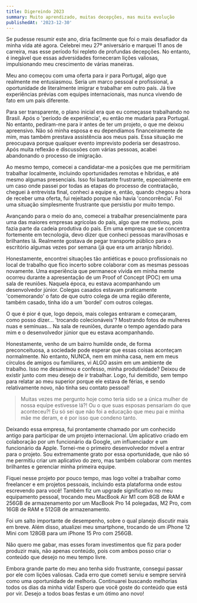 ```yaml
---
title: Digereindo 2023
summary: Muito aprendizado, muitas decepções, mas muita evolução
publishedAt: '2023-12-30'
---
```


Se pudesse resumir este ano, diria facilmente que foi o mais desafiador da minha vida até agora. Celebrei meu 27º aniversário e marquei 11 anos de carreira, mas esse período foi repleto de profundas decepções. No entanto, é inegável que essas adversidades forneceram lições valiosas, impulsionando meu crescimento de várias maneiras.

Meu ano começou com uma oferta para ir para Portugal, algo que realmente me entusiasmou. Seria um marco pessoal e profissional, a oportunidade de literalmente imigrar e trabalhar em outro país. Já tive experiências prévias com equipes internacionais, mas nunca vivendo de fato em um país diferente.

Para ser transparente, o plano inicial era que eu começasse trabalhando no Brasil. Após o 'período de experiência', eu então me mudaria para Portugal. No entanto, pediram-me para ir antes de ter um projeto, o que me deixou apreensivo. Não só minha esposa e eu dependíamos financeiramente de mim, mas também prestava assistência aos meus pais. Essa situação me preocupava porque qualquer evento imprevisto poderia ser desastroso. Após muita reflexão e discussões com várias pessoas, acabei abandonando o processo de imigração.

Ao mesmo tempo, comecei a candidatar-me a posições que me permitiriam trabalhar localmente, incluindo oportunidades remotas e híbridas, e até mesmo algumas presenciais. Isso foi bastante frustrante, especialmente em um caso onde passei por todas as etapas do processo de contratação, cheguei à entrevista final, conheci a equipe e, então, quando chegou a hora de receber uma oferta, fui rejeitado porque não havia 'concorrência'. Foi uma situação simplesmente frustrante que persistiu por muito tempo.

Avançando para o meio do ano, comecei a trabalhar presencialmente para uma das maiores empresas agrícolas do país, algo que me motivou, pois fazia parte da cadeia produtiva do país. Em uma empresa que se concentra fortemente em tecnologia, devo dizer que conheci pessoas maravilhosas e brilhantes lá. Realmente gostava de pegar transporte público para o escritório algumas vezes por semana (já que era um arranjo híbrido).

Honestamente, encontrei situações tão antiéticas e pouco profissionais no local de trabalho que fico incerto sobre colaborar com as mesmas pessoas novamente. Uma experiência que permanece vívida em minha mente ocorreu durante a apresentação de um Proof of Concept (POC) em uma sala de reuniões. Naquela época, eu estava acompanhando um desenvolvedor júnior. Colegas casados estavam praticamente 'comemorando' o fato de que outro colega de uma região diferente, também casado, tinha ido a um 'bordel' com outros colegas.

O que é pior é que, logo depois, mais colegas entraram e começaram, como posso dizer... 'trocando colecionáveis'? Mostrando fotos de mulheres nuas e seminuas... Na sala de reuniões, durante o tempo agendado para mim e o desenvolvedor júnior que eu estava acompanhando.

Honestamente, venho de um bairro humilde onde, de forma preconceituosa, a sociedade pode esperar que essas coisas aconteçam normalmente. No entanto, NUNCA, nem em minha casa, nem em meus círculos de amigos ou familiares, vi ALGO assim em um ambiente de trabalho. Isso me desanimou e confesso, minha produtividade? Deixou de existir junto com meu desejo de ir trabalhar. Logo, fui demitido, sem tempo para relatar ao meu superior porque ele estava de férias, e sendo relativamente novo, não tinha seu contato pessoal!

> Muitas vezes me pergunto hoje como teria sido se a única mulher de nossa equipe estivesse lá?! Ou o que suas esposas pensariam do que aconteceu?! Eu só sei que não foi a educação que meu pai e minha mãe me deram, e é por isso que condeno tanto.

Deixando essa empresa, fui prontamente chamado por um conhecido antigo para participar de um projeto internacional. Um aplicativo criado em colaboração por um funcionário da Google, um influenciador e um funcionário da Apple. Tornei-me o primeiro desenvolvedor móvel a entrar para o projeto. Sou extremamente grato por essa oportunidade, que não só me permitiu criar um aplicativo do zero, mas também colaborar com mentes brilhantes e gerenciar minha primeira equipe.

Fiquei nesse projeto por pouco tempo, mas logo voltei a trabalhar como freelancer e em projetos pessoais, incluindo esta plataforma onde estou escrevendo para você! Também fiz um upgrade significativo no meu equipamento pessoal, trocando meu MacBook Air M1 com 8GB de RAM e 256GB de armazenamento por um MacBook Pro 14 polegadas, M2 Pro, com 16GB de RAM e 512GB de armazenamento.

Foi um salto importante de desempenho, sobre o qual planejo discutir mais em breve. Além disso, atualizei meu smartphone, trocando de um iPhone 12 Mini com 128GB para um iPhone 15 Pro com 256GB.

Não quero me gabar, mas esses foram investimentos que fiz para poder produzir mais, não apenas conteúdo, pois com ambos posso criar o conteúdo que desejo no meu tempo livre.

Embora grande parte do meu ano tenha sido frustrante, consegui passar por ele com lições valiosas. Cada erro que cometi serviu e sempre servirá como uma oportunidade de melhoria. Continuarei buscando melhorias todos os dias da minha vida! Espero que você goste do conteúdo que está por vir. Desejo a todos boas festas e um ótimo ano novo!
